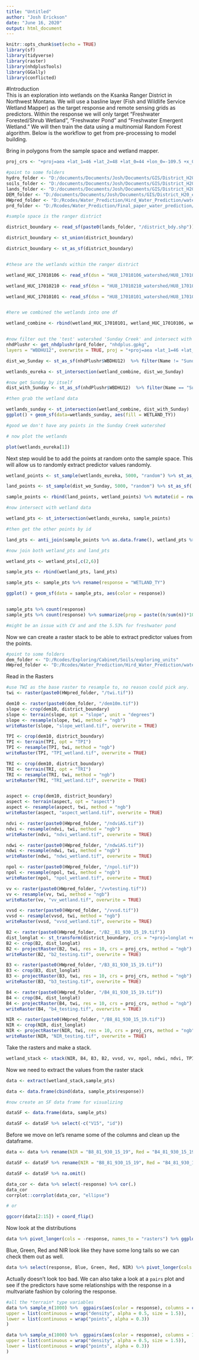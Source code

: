 ```yaml
---
title: "Untitled"
author: "Josh Erickson"
date: "June 16, 2020"
output: html_document
---
```


```r
knitr::opts_chunk$set(echo = TRUE)
library(sf)
library(tidyverse)
library(raster)
library(nhdplusTools)
library(GGally)
library(conflicted)
```


#Introduction  
This is an exploration into wetlands on the Ksanka Ranger District in Northwest Montana. We will use a basline layer (Fish and Wildlife Service Wetland Mapper) as the target response and remote sensing grids as predictors. Within the response we will only target "Freshwater Forested/Shrub Wetland", "Freshwater Pond" and "Freshwater Emergent Wetland." We will then train the data using a multinomial Random Forest algorithm. Below is the workflow to get from pre-processing to model building.

Bring in polygons from the sample space and wetland mapper.

```r

proj_crs <- "+proj=aea +lat_1=46 +lat_2=48 +lat_0=44 +lon_0=-109.5 +x_0=600000 +y_0=0 +datum=NAD83 +units=m +no_defs +ellps=GRS80 +towgs84=0,0,0"

#point to some folders
hydro_folder <- "D:/documents/Documents/Josh/Documents/GIS/District_H20_exports/Hydro"
soils_folder <- "D:/documents/Documents/Josh/Documents/GIS/District_H20_exports/Soils"
lands_folder <- "D:/documents/Documents/Josh/Documents/GIS/District_H20_exports/Lands_District_stuff"
DEM_folder <- "D:/documents/Documents/Josh/Documents/GIS/District_H20_exports/DEM_Rasters"
HWpred_folder <- "D:/Rcodes/Water_Prediction/Hird_Water_Prediction/waterD/waterPred/Final_workflow"
prd_folder <- "D:/Rcodes/Water_Prediction/Final_paper_water_prediction/hwstreamprediction"

#sample space is the ranger district

district_boundary <- read_sf(paste0(lands_folder, "/district_bdy.shp")) %>%  st_transform(., proj_crs) %>% filter(., DISTRICT_N %in%  c("Fortine", "Rexford")) %>% select(OBJECTID)

district_boundary <- st_union(district_boundary)

district_boundary <- st_as_sf(district_boundary)


#these are the wetlands within the ranger district

wetland_HUC_17010106 <- read_sf(dsn = "HU8_17010106_watershed/HU8_17010106_Watershed/HU8_17010106_wetlands.shp")  %>%  st_transform(., proj_crs)%>% st_intersection(., district_boundary)

wetland_HUC_17010210 <- read_sf(dsn = "HU8_17010210_watershed/HU8_17010210_Watershed/HU8_17010210_wetlands.shp")  %>%  st_transform(., proj_crs)

wetland_HUC_17010101 <- read_sf(dsn = "HU8_17010101_watershed/HU8_17010101_wetlands.shp")  %>%  st_transform(., proj_crs)


#here we combined the wetlands into one df

wetland_combine <- rbind(wetland_HUC_17010101, wetland_HUC_17010106, wetland_HUC_17010210) %>% filter(WETLAND_TY %in% c("Freshwater Forested/Shrub Wetland", "Freshwater Pond", "Freshwater Emergent Wetland"))


#now filter out the 'test' watershed 'Sunday Creek' and intersect with sample space
nhdPlushr <- get_nhdplushr(prd_folder, "nhdplus.gpkg",
layers = "WBDHU12", overwrite = TRUE, proj = "+proj=aea +lat_1=46 +lat_2=48 +lat_0=44 +lon_0=-109.5 +x_0=600000 +y_0=0 +datum=NAD83 +units=m +no_defs +ellps=GRS80 +towgs84=0,0,0")

dist_wo_Sunday <- st_as_sf(nhdPlushr$WBDHU12)  %>% filter(Name != "Sunday Creek") %>% st_intersection(., district_boundary) %>% st_union(.)

wetlands_eureka <- st_intersection(wetland_combine, dist_wo_Sunday)

#now get Sunday by itself
dist_with_Sunday <- st_as_sf(nhdPlushr$WBDHU12)  %>% filter(Name == "Sunday Creek")

#then grab the wetland data

wetlands_sunday <- st_intersection(wetland_combine, dist_with_Sunday)
ggplot() + geom_sf(data=wetlands_sunday, aes(fill = WETLAND_TY))

```

```r

#good we don't have any points in the Sunday Creek watershed

# now plot the wetlands

plot(wetlands_eureka[1])

```

Next step would be to add the points at random onto the sample space. This will allow us to randomly extract predictor values randomly.

```r
wetland_points <- st_sample(wetlands_eureka, 5000, "random") %>% st_as_sf(.)

land_points <- st_sample(dist_wo_Sunday, 5000, "random") %>% st_as_sf(.)

sample_points <- rbind(land_points, wetland_points) %>% mutate(id = row_number())

#now intersect with wetland data

wetland_pts <- st_intersection(wetlands_eureka, sample_points)

#then get the other points by id

land_pts <- anti_join(sample_points %>% as.data.frame(), wetland_pts %>% as.data.frame(),  by = "id") %>% mutate(WETLAND_TY = "No Wetland") %>% st_sf(sf_column_name = 'x') %>% rename(geometry = "x")

#now join both wetland_pts and land_pts

wetland_pts <- wetland_pts[,c(2,6)]

sample_pts <- rbind(wetland_pts, land_pts)

sample_pts <- sample_pts %>% rename(response = "WETLAND_TY")

ggplot() + geom_sf(data = sample_pts, aes(color = response))



```

```r
sample_pts %>% count(response)
sample_pts %>% count(response) %>% summarize(prop = paste((n/sum(n))*100, "%"), name = paste(response))

#might be an issue with CV and and the 5.53% for freshwater pond


```


Now we can create a raster stack to be able to extract predictor values from the points.

```r

#point to some folders
dem_folder <- "D:/Rcodes/Exploring/Cabinet/Soils/exploring_units"
HWpred_folder <- "D:/Rcodes/Water_Prediction/Hird_Water_Prediction/waterD/waterPred/Final_workflow"

```


Read in the Rasters

```r

#use TWI as the base raster to resample to, no reason could pick any.
twi <- raster(paste0(HWpred_folder, "/twi.tif"))

dem10 <- raster(paste0(dem_folder, "/dem10m.tif"))
slope <- crop(dem10, district_boundary) 
slope <- terrain(slope, opt = "slope", unit = "degrees")
slope <- resample(slope, twi, method = "ngb")
writeRaster(slope, "slope_wetland.tif", overwrite = TRUE)

TPI <- crop(dem10, district_boundary) 
TPI <- terrain(TPI, opt = "TPI")
TPI <- resample(TPI, twi, method = "ngb")
writeRaster(TPI, "TPI_wetland.tif", overwrite = TRUE)

TRI <- crop(dem10, district_boundary) 
TRI <- terrain(TRI, opt = "TRI")
TRI <- resample(TRI, twi, method = "ngb")
writeRaster(TRI, "TRI_wetland.tif", overwrite = TRUE)


aspect <- crop(dem10, district_boundary) 
aspect <- terrain(aspect, opt = "aspect")
aspect <- resample(aspect, twi, method = "ngb")
writeRaster(aspect, "aspect_wetland.tif", overwrite = TRUE)

ndvi <- raster(paste0(HWpred_folder, "/ndviAS.tif"))
ndvi <- resample(ndvi, twi, method = "ngb")
writeRaster(ndvi, "ndvi_wetland.tif", overwrite = TRUE)

ndwi <- raster(paste0(HWpred_folder, "/ndwiAS.tif"))
ndwi <- resample(ndwi, twi, method = "ngb")
writeRaster(ndwi, "ndwi_wetland.tif", overwrite = TRUE)

npol <- raster(paste0(HWpred_folder, "/npol.tif"))
npol <- resample(npol, twi, method = "ngb")
writeRaster(npol, "npol_wetland.tif", overwrite = TRUE)

vv <- raster(paste0(HWpred_folder, "/vvtesting.tif"))
vv <- resample(vv, twi, method = "ngb")
writeRaster(vv, "vv_wetland.tif", overwrite = TRUE)

vvsd <- raster(paste0(HWpred_folder, "/vvsd.tif"))
vvsd <- resample(vvsd, twi, method = "ngb")
writeRaster(vvsd, "vvsd_wetland.tif", overwrite = TRUE)

B2 <- raster(paste0(HWpred_folder, "/B2__81_930_15_19.tif"))
dist_longlat <- st_transform(district_boundary, crs = "+proj=longlat +datum=WGS84 +no_defs +ellps=WGS84 +towgs84=0,0,0")
B2 <- crop(B2, dist_longlat) 
B2 <- projectRaster(B2, twi, res = 10, crs = proj_crs, method = "ngb")
writeRaster(B2, "b2_testing.tif", overwrite = TRUE)

B3 <- raster(paste0(HWpred_folder, "/B3_81_930_15_19.tif"))
B3 <- crop(B3, dist_longlat) 
B3 <- projectRaster(B3, twi, res = 10, crs = proj_crs, method = "ngb")
writeRaster(B3, "b3_testing.tif", overwrite = TRUE)

B4 <- raster(paste0(HWpred_folder, "/B4_81_930_15_19.tif"))
B4 <- crop(B4, dist_longlat) 
B4 <- projectRaster(B4, twi, res = 10, crs = proj_crs, method = "ngb")
writeRaster(B4, "b4_testing.tif", overwrite = TRUE)

NIR <- raster(paste0(HWpred_folder, "/B8_81_930_15_19.tif"))
NIR <- crop(NIR, dist_longlat) 
NIR <- projectRaster(NIR, twi, res = 10, crs = proj_crs, method = "ngb")
writeRaster(NIR, "NIR_testing.tif", overwrite = TRUE)
```

Take the rasters and make a stack.

```r

wetland_stack <- stack(NIR, B4, B3, B2, vvsd, vv, npol, ndwi, ndvi, TPI, TRI, twi, slope, aspect)
```



Now we need to extract the values from the raster stack


```r

data <- extract(wetland_stack,sample_pts)

data <- data.frame(cbind(data, sample_pts$response))

#now create an SF data frame for visualizing

dataSF <- data.frame(data, sample_pts)

dataSF <- dataSF %>% select(-c("V15", "id"))

```

Before we move on let's rename some of the columns and clean up the dataframe.

```r
data <- data %>% rename(NIR = "B8_81_930_15_19", Red = "B4_81_930_15_19", Green = "B3_81_930_15_19", Blue = "B2__81_930_15_19", response = "V15") %>% select(response, everything()) %>% mutate(across(-response, as.numeric))%>% na.omit()

dataSF <- dataSF %>% rename(NIR = "B8_81_930_15_19", Red = "B4_81_930_15_19", Green = "B3_81_930_15_19", Blue = "B2__81_930_15_19") %>% select(response, everything()) %>% mutate(across(-c("response","geometry"), as.numeric)) %>% mutate(response = as.factor(response)) %>% na.omit()

dataSF <- dataSF %>% na.omit()
```

```r
data_cor <- data %>% select(-response) %>% cor(.)
data_cor
corrplot::corrplot(data_cor, "ellipse")

# or 

ggcorr(data[2:15]) + coord_flip()
```

Now look at the distributions

```r
data %>% pivot_longer(cols = -response, names_to = "rasters") %>% ggplot() + geom_density(aes(value, ..density..), adjust = 5) + scale_y_continuous(labels = scales::comma) + facet_wrap(~rasters, scales = "free_y")
```

Blue, Green, Red and NIR look like they have some long tails so we can check them out as well.

```r
data %>% select(response, Blue, Green, Red, NIR) %>% pivot_longer(cols = -response, names_to = "rasters") %>% ggplot() + geom_boxplot(aes(value)) + facet_wrap(~rasters, scales = "free_x") + coord_flip()
```

Actually doesn't look too bad. We can also take a look at a `pairs` plot and see if the predictors have some relationships with the response in a multvariate fashion by coloring the response. 

```r

#all the *terrain* type variables
data %>% sample_n(1000) %>%  ggpairs(aes(color = response), columns = c(1,11:15),
upper = list(continuous = wrap("density", alpha = 0.5, size = 1.5)),
lower = list(continuous = wrap("points", alpha = 0.3))
)

data %>% sample_n(1000) %>%  ggpairs(aes(color = response), columns = 1:10,
upper = list(continuous = wrap("density", alpha = 0.5, size = 1.5)),
lower = list(continuous = wrap("points", alpha = 0.3))
)

```

